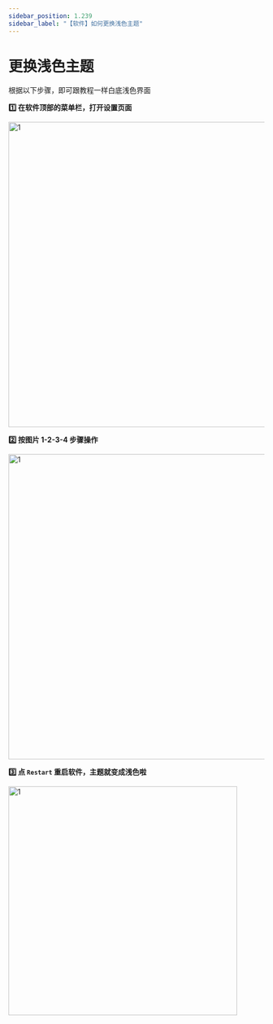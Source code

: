 ```yaml
---
sidebar_position: 1.239
sidebar_label: "【软件】如何更换浅色主题"
---
```


# 更换浅色主题

根据以下步骤，即可跟教程一样白底浅色界面

**1️⃣ 在软件顶部的菜单栏，打开设置页面**

<div style={{ display: "flex", justifyContent: "left", alignItems: "center", marginBottom: "40px"}}>
<img src={require('../getting-started/img/preference.png').default} alt="1" width="600px" style={{boxShadow: "0px 0px 6PX 4PX rgba(0, 0, 0, 0.1), inset 0 0 50px rgba(0, 0, 0, 0.3)"}}/>
</div>

**2️⃣ 按图片 1-2-3-4 步骤操作**

<div style={{ display: "flex", justifyContent: "left", alignItems: "center", marginBottom: "40px"}}>
<img src={require('../getting-started/img/light.png').default} alt="1" width="600px" style={{boxShadow: "0px 0px 0PX 0PX rgba(0, 0, 0, 0.1), inset 0 0 50px rgba(0, 0, 0, 0.3)"}}/>
</div>

**3️⃣ 点 `Restart` 重启软件，主题就变成浅色啦**

<div style={{ display: "flex", justifyContent: "left", alignItems: "center", marginBottom: "40px", marginTop: "25px"}}>
<img src={require('../getting-started/img/themeChanged_cut.png').default} alt="1" width="450px" style={{boxShadow: "0px 0px 5PX 2PX rgba(0, 0, 0, 0.1), inset 0 0 50px rgba(0, 0, 0, 0.3)"}}/>
</div>